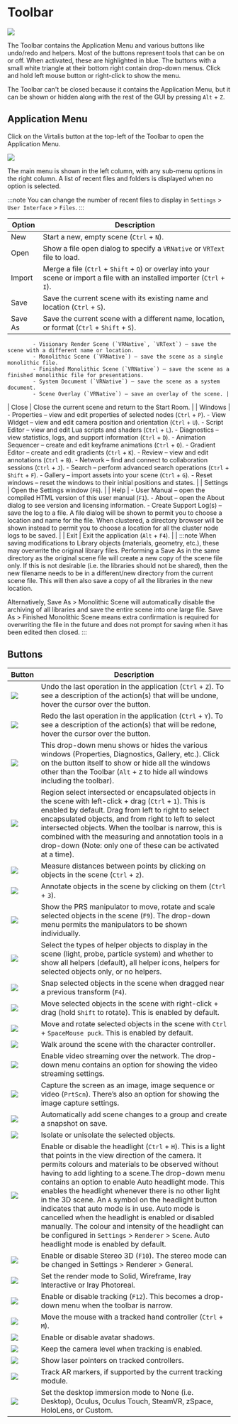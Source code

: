 # Toolbar

![](/img/user-manual/chapter3/1.jpg)

The Toolbar contains the Application Menu and various buttons like undo/redo and helpers. Most of the buttons represent tools that can be on or off. When activated, these are highlighted in blue. The buttons with a small white triangle at their bottom right contain drop-down menus. Click and hold left mouse button or right-click to show the menu.

The Toolbar can't be closed because it contains the Application Menu, but it can be shown or hidden along with the rest of the GUI by pressing `Alt` + `Z`.

## Application Menu

Click on the Virtalis button at the top-left of the Toolbar to open the Application Menu.

![](/img/user-manual/chapter3/2.jpg)

The main menu is shown in the left column, with any sub-menu options in the right column. A list of recent files and folders is displayed when no option is selected.

:::note
You can change the number of recent files to display in `Settings` > `User Interface` > `Files`.
:::

| Option | Description |
|--------|-------------|
| New | Start a new, empty scene (`Ctrl` + `N`). |
| Open | Show a file open dialog to specify a `VRNative` or `VRText` file to load. |
| Import | Merge a file (`Ctrl` + `Shift` + `O`) or overlay into your scene or import a file with an installed importer (`Ctrl` + `I`). |
| Save | Save the current scene with its existing name and location (`Ctrl` + `S`). |
| Save As | Save the current scene with a different name, location, or format (`Ctrl` + `Shift` + `S`).
            - Visionary Render Scene (`VRNative`, `VRText`) – save the scene with a different name or location.
            - Monolithic Scene (`VRNative`) – save the scene as a single monolithic file.
            - Finished Monolithic Scene (`VRNative`) – save the scene as a finished monolithic file for presentations.
            - System Document (`VRNative`) – save the scene as a system document.
            - Scene Overlay (`VRNative`) – save an overlay of the scene. |
| Close | Close the current scene and return to the Start Room. |
| Windows | - Properties – view and edit properties of selected nodes (`Ctrl` + `P`).
            - View Widget – view and edit camera position and orientation (`Ctrl` + `U`).
            - Script Editor – view and edit Lua scripts and shaders (`Ctrl` + `L`).
            - Diagnostics – view statistics, logs, and support information (`Ctrl` + `D`).
            - Animation Sequencer – create and edit keyframe animations (`Ctrl` + `Q`).
            - Gradient Editor – create and edit gradients (`Ctrl` + `K`).
            - Review – view and edit annotations (`Ctrl` + `B`).
            - Network – find and connect to collaboration sessions (`Ctrl` + `J`).
            - Search – perform advanced search operations (`Ctrl` + `Shift` + `F`).
            - Gallery – import assets into your scene (`Ctrl` + `G`).
            - Reset windows – reset the windows to their initial positions and states. |
| Settings | Open the Settings window (`F6`). |
| Help | - User Manual – open the compiled HTML version of this user manual (`F1`).
         - About – open the About dialog to see version and licensing information.
         - Create Support Log(s) – save the log to a file. A file dialog will be shown to permit you to choose a location and name for the file. When clustered, a directory browser will be shown instead to permit you to choose a location for all the cluster node logs to be saved. |
| Exit | Exit the application (`Alt` + `F4`). |
                                                                                                                                                              |
:::note
When saving modifications to Library objects (materials, geometry, etc.), these may overwrite the original library files. Performing a Save As in the same directory as the original scene file will create a new copy of the scene file only. If this is not desirable (i.e. the libraries should not be shared), then the new filename needs to be in a different/new directory from the current scene file. This will then also save a copy of all the libraries in the new location.

Alternatively, Save As > Monolithic Scene will automatically disable the archiving of all libraries and save the entire scene into one large file. Save As > Finished Monolithic Scene means extra confirmation is required for overwriting the file in the future and does not prompt for saving when it has been edited then closed.
:::

## Buttons

| Button | Description |
|--------|-------------|
| ![](/img/user-manual/chapter3/3.jpg) | Undo the last operation in the application (`Ctrl` + `Z`). To see a description of the action(s) that will be undone, hover the cursor over the button. |
| ![](/img/user-manual/chapter3/4.jpg) | Redo the last operation in the application (`Ctrl` + `Y`). To see a description of the action(s) that will be redone, hover the cursor over the button. |
| ![](/img/user-manual/chapter3/5.jpg) | This drop-down menu shows or hides the various windows (Properties, Diagnostics, Gallery, etc.). Click on the button itself to show or hide all the windows other than the Toolbar (`Alt` + `Z` to hide all windows including the toolbar). |
| ![](/img/user-manual/chapter3/6.jpg) | Region select intersected or encapsulated objects in the scene with left-click + drag (`Ctrl` + `1`). This is enabled by default. Drag from left to right to select encapsulated objects, and from right to left to select intersected objects. When the toolbar is narrow, this is combined with the measuring and annotation tools in a drop-down (Note: only one of these can be activated at a time). |
| ![](/img/user-manual/chapter3/7.jpg) | Measure distances between points by clicking on objects in the scene (`Ctrl` + `2`). |
| ![](/img/user-manual/chapter3/8.jpg) | Annotate objects in the scene by clicking on them (`Ctrl` + `3`). |
| ![](/img/user-manual/chapter3/9.jpg) | Show the PRS manipulator to move, rotate and scale selected objects in the scene (`F9`). The drop-down menu permits the manipulators to be shown individually. |
| ![](/img/user-manual/chapter3/10.jpg) | Select the types of helper objects to display in the scene (light, probe, particle system) and whether to show all helpers (default), all helper icons, helpers for selected objects only, or no helpers. |
| ![](/img/user-manual/chapter3/11.jpg) | Snap selected objects in the scene when dragged near a previous transform (`F4`). |
| ![](/img/user-manual/chapter3/12.jpg) | Move selected objects in the scene with right-click + drag (hold `Shift` to rotate). This is enabled by default. |
| ![](/img/user-manual/chapter3/13.jpg) | Move and rotate selected objects in the scene with `Ctrl` + `SpaceMouse puck`. This is enabled by default. |
| ![](/img/user-manual/chapter3/14.jpg) | Walk around the scene with the character controller. |
| ![](/img/user-manual/chapter3/15.jpg) | Enable video streaming over the network. The drop-down menu contains an option for showing the video streaming settings. |
| ![](/img/user-manual/chapter3/16.jpg) | Capture the screen as an image, image sequence or video (`PrtScn`). There’s also an option for showing the image capture settings. |
| ![](/img/user-manual/chapter3/17.jpg) | Automatically add scene changes to a group and create a snapshot on save. |
| ![](/img/user-manual/chapter3/18.jpg) | Isolate or unisolate the selected objects. |
| ![](/img/user-manual/chapter3/19.jpg) | Enable or disable the headlight (`Ctrl` + `H`). This is a light that points in the view direction of the camera. It permits colours and materials to be observed without having to add lighting to a scene.The drop-down menu contains an option to enable Auto headlight mode. This enables the headlight whenever there is no other light in the 3D scene. An `A` symbol on the headlight button indicates that auto mode is in use. Auto mode is cancelled when the headlight is enabled or disabled manually. The colour and intensity of the headlight can be configured in `Settings` > `Renderer` > `Scene`. Auto headlight mode is enabled by default. |
| ![](/img/user-manual/chapter3/20.jpg) | Enable or disable Stereo 3D (`F10`). The stereo mode can be changed in Settings > Renderer > General. |
| ![](/img/user-manual/chapter3/21.jpg) | Set the render mode to Solid, Wireframe, Iray Interactive or Iray Photoreal. |
| ![](/img/user-manual/chapter3/22.jpg) | Enable or disable tracking (`F12`). This becomes a drop-down menu when the toolbar is narrow. |
| ![](/img/user-manual/chapter3/23.jpg) | Move the mouse with a tracked hand controller (`Ctrl` + `M`). |
| ![](/img/user-manual/chapter3/24.jpg) | Enable or disable avatar shadows. |
| ![](/img/user-manual/chapter3/25.jpg) | Keep the camera level when tracking is enabled. |
| ![](/img/user-manual/chapter3/26.jpg) | Show laser pointers on tracked controllers. |
| ![](/img/user-manual/chapter3/27.jpg) | Track AR markers, if supported by the current tracking module. |
| ![](/img/user-manual/chapter3/27.jpg) | Set the desktop immersion mode to None (i.e. Desktop), Oculus, Oculus Touch, SteamVR, zSpace, HoloLens, or Custom. |
